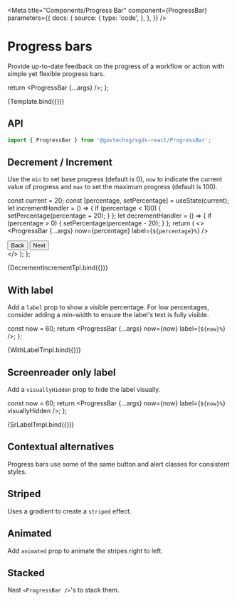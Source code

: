 
<Meta
  title="Components/Progress Bar"
  component={ProgressBar}
  parameters={{
    docs: {
      source: {
        type: 'code',
      },
    },
  }}
/>

# Progress bars

Provide up-to-date feedback on the progress of a workflow or action with simple yet flexible progress bars.

  return <ProgressBar {...args} />;
};

<Canvas>
  <Story name="Default">{Template.bind({})}</Story>
</Canvas>

## API

```jsx
import { ProgressBar } from '@govtechsg/sgds-react/ProgressBar';
```

<ArgsTable story="Default" />

## Decrement / Increment

Use the `min` to set base progress (default is 0), `now` to indicate the current value of progress and `max` to set the maximum progress (default is 100).

  const current = 20;
  const [percentage, setPercentage] = useState(current);
  let incrementHandler = () => {
    if (percentage < 100) {
      setPercentage(percentage + 20);
    }
  };
  let decrementHandler = () => {
    if (percentage > 0) {
      setPercentage(percentage - 20);
    }
  };
  return (
    <>
      <ProgressBar {...args} now={percentage} label={`${percentage}%`} />
      <div className="mt-4">
        <Button className="me-3" variant="danger" onClick={decrementHandler}>
          Back
        </Button>
        <Button variant="dark" onClick={incrementHandler}>
          Next
        </Button>
      </div>
    </>
  );
};

<Canvas>
  <Story name="Decrement & Increment">
    {DecrementIncrementTpl.bind({})}
  </Story>
</Canvas>


## With label

Add a `label` prop to show a visible percentage. For low percentages, consider adding a min-width to ensure the label's text is fully visible.

  const now = 60;
  return <ProgressBar {...args} now={now} label={`${now}%`} />;
};

<Canvas>
  <Story name="With Label">{WithLabelTmpl.bind({})}</Story>
</Canvas>


## Screenreader only label

Add a `visuallyHidden` prop to hide the label visually.

  const now = 60;
  return <ProgressBar {...args} now={now} label={`${now}%`} visuallyHidden />;
};

<Canvas>
  <Story name="Screenreader Only Label">
    {SrLabelTmpl.bind({})}
  </Story>
</Canvas>


## Contextual alternatives

Progress bars use some of the same button and alert classes for consistent styles.

<Canvas>
  <Story name="Contextual Alternatives">
    <div>
      <ProgressBar variant="success" now={40} />
      <ProgressBar variant="info" now={20} />
      <ProgressBar variant="warning" now={60} />
      <ProgressBar variant="danger" now={80} />
    </div>
  </Story>
</Canvas>


## Striped

Uses a gradient to create a `striped` effect.

<Canvas>
  <Story name="Striped">
    <div>
      <ProgressBar striped variant="success" now={40} />
      <ProgressBar striped variant="info" now={20} />
      <ProgressBar striped variant="warning" now={60} />
      <ProgressBar striped variant="danger" now={80} />
    </div>
  </Story>
</Canvas>


## Animated

Add `animated` prop to animate the stripes right to left.

<Canvas>
  <Story name="Animated">
    <ProgressBar animated now={45} />
  </Story>
</Canvas>


## Stacked

Nest `<ProgressBar />`'s to stack them.

<Canvas>
  <Story name="Stacked">
    <ProgressBar>
      <ProgressBar striped variant="success" now={35} key={1} />
      <ProgressBar variant="warning" now={20} key={2} />
      <ProgressBar animated variant="danger" now={10} key={3} />
    </ProgressBar>
  </Story>
</Canvas>

